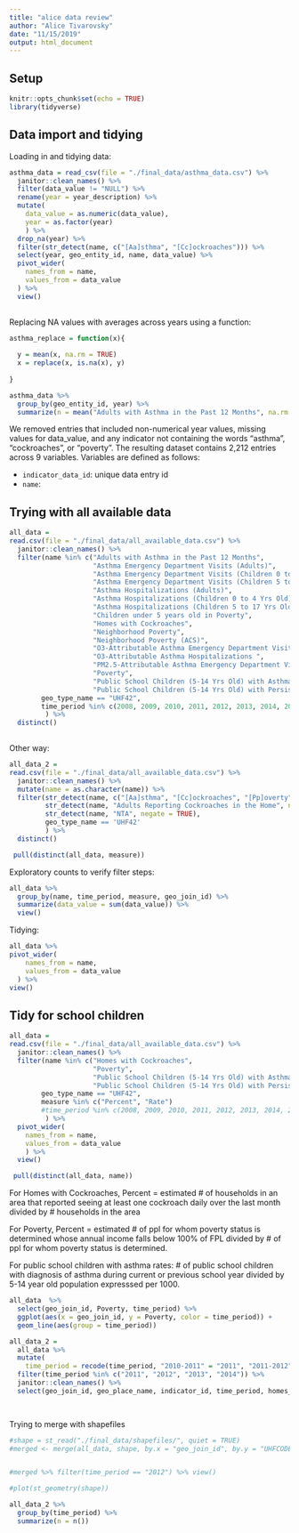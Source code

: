 ```yaml
---
title: "alice data review"
author: "Alice Tivarovsky"
date: "11/15/2019"
output: html_document
---
```


## Setup
```r

knitr::opts_chunk$set(echo = TRUE)
library(tidyverse)

```

## Data import and tidying

Loading in and tidying data: 
```r

asthma_data = read_csv(file = "./final_data/asthma_data.csv") %>% 
  janitor::clean_names() %>% 
  filter(data_value != "NULL") %>% 
  rename(year = year_description) %>% 
  mutate(
    data_value = as.numeric(data_value),
    year = as.factor(year)
    ) %>% 
  drop_na(year) %>% 
  filter(str_detect(name, c("[Aa]sthma", "[Cc]ockroaches"))) %>% 
  select(year, geo_entity_id, name, data_value) %>% 
  pivot_wider(
    names_from = name,
    values_from = data_value
  ) %>% 
  view()
 
```

Replacing NA values with averages across years using a function: 

```r

asthma_replace = function(x){
  
  y = mean(x, na.rm = TRUE)
  x = replace(x, is.na(x), y)
  
}

```

```r

asthma_data %>% 
  group_by(geo_entity_id, year) %>% 
  summarize(n = mean("Adults with Asthma in the Past 12 Months", na.rm = TRUE))

```


We removed entries that included non-numerical year values, missing values for data_value, and any indicator not containing the words "asthma", "cockroaches", or "poverty". The resulting dataset contains 2,212 entries across 9 variables. Variables are defined as follows: 

* `indicator_data_id`: unique data entry id
* `name`: 


## Trying with all available data 

```r

all_data = 
read.csv(file = "./final_data/all_available_data.csv") %>% 
  janitor::clean_names() %>% 
  filter(name %in% c("Adults with Asthma in the Past 12 Months",
                     "Asthma Emergency Department Visits (Adults)", 
                     "Asthma Emergency Department Visits (Children 0 to 4 Yrs Old)", 
                     "Asthma Emergency Department Visits (Children 5 to 17 Yrs Old)", 
                     "Asthma Hospitalizations (Adults)", 
                     "Asthma Hospitalizations (Children 0 to 4 Yrs Old)", 
                     "Asthma Hospitalizations (Children 5 to 17 Yrs Old)", 
                     "Children under 5 years old in Poverty", 
                     "Homes with Cockroaches", 
                     "Neighborhood Poverty", 
                     "Neighborhood Poverty (ACS)", 
                     "O3-Attributable Asthma Emergency Department Visits", 
                     "O3-Attributable Asthma Hospitalizations ",
                     "PM2.5-Attributable Asthma Emergency Department Visits ", 
                     "Poverty", 
                     "Public School Children (5-14 Yrs Old) with Asthma", 
                     "Public School Children (5-14 Yrs Old) with Persistent Asthma"),
        geo_type_name == "UHF42", 
        time_period %in% c(2008, 2009, 2010, 2011, 2012, 2013, 2014, 2015, 2016, 2017)
         ) %>% 
  distinct()
  

```

Other way: 
```r
all_data_2 = 
read.csv(file = "./final_data/all_available_data.csv") %>% 
  janitor::clean_names() %>% 
  mutate(name = as.character(name)) %>% 
  filter(str_detect(name, c("[Aa]sthma", "[Cc]ockroaches", "[Pp]overty")),
         str_detect(name, "Adults Reporting Cockroaches in the Home", negate = TRUE),
         str_detect(name, "NTA", negate = TRUE),
         geo_type_name == 'UHF42'
         ) %>% 
  distinct()
```


```r
 pull(distinct(all_data, measure))
```

Exploratory counts to verify filter steps: 

```r
all_data %>%  
  group_by(name, time_period, measure, geo_join_id) %>% 
  summarize(data_value = sum(data_value)) %>% 
  view()
```



Tidying: 

```r
all_data %>%
pivot_wider(
    names_from = name,
    values_from = data_value
  ) %>% 
view()
```


## Tidy for school children

```r
all_data = 
read.csv(file = "./final_data/all_available_data.csv") %>% 
  janitor::clean_names() %>% 
  filter(name %in% c("Homes with Cockroaches", 
                     "Poverty", 
                     "Public School Children (5-14 Yrs Old) with Asthma", 
                     "Public School Children (5-14 Yrs Old) with Persistent Asthma"),
        geo_type_name == "UHF42", 
        measure %in% c("Percent", "Rate")
        #time_period %in% c(2008, 2009, 2010, 2011, 2012, 2013, 2014, 2015, 2016, 2017)
         ) %>% 
  pivot_wider(
    names_from = name, 
    values_from = data_value
    ) %>% 
  view()
```

```r
 pull(distinct(all_data, name))
```

For Homes with Cockroaches, Percent = estimated # of households in an area that reported seeing at least one cockroach daily over the last month divided by # households in the area

For Poverty, Percent = estimated # of ppl for whom poverty status is determined whose annual income falls below 100% of FPL divided by # of ppl for whom poverty status is determined. 

For public school children with asthma rates: # of public school children with diagnosis of asthma during current or previous school year divided by 5-14 year old population expresssed per 1000. 



```r
all_data  %>% 
  select(geo_join_id, Poverty, time_period) %>% 
  ggplot(aes(x = geo_join_id, y = Poverty, color = time_period)) +
  geom_line(aes(group = time_period))


```


```r
all_data_2 = 
  all_data %>% 
  mutate(
    time_period = recode(time_period, "2010-2011" = "2011", "2011-2012" = "2012", "2012-2013" = "2013", "2013-2014" = "2014", "2010-14" = "2011")) %>%
  filter(time_period %in% c("2011", "2012", "2013", "2014")) %>% 
  janitor::clean_names() %>% 
  select(geo_join_id, geo_place_name, indicator_id, time_period, homes_with_cockroaches, poverty, public_school_children_5_14_yrs_old_with_asthma, public_school_children_5_14_yrs_old_with_persistent_asthma) 

  
```


Trying to merge with shapefiles 
```r

#shape = st_read("./final_data/shapefiles/", quiet = TRUE)
#merged <- merge(all_data, shape, by.x = "geo_join_id", by.y = "UHFCODE")


#merged %>% filter(time_period == "2012") %>% view()

#plot(st_geometry(shape))
```



```r
all_data_2 %>% 
  group_by(time_period) %>% 
  summarize(n = n())

```

